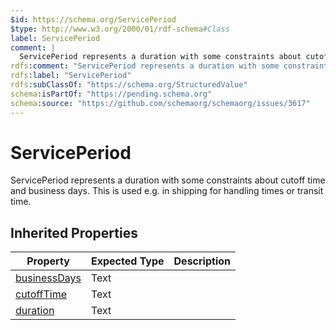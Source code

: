 ```yaml
---
$id: https://schema.org/ServicePeriod
$type: http://www.w3.org/2000/01/rdf-schema#Class
label: ServicePeriod
comment: |
  ServicePeriod represents a duration with some constraints about cutoff time and business days. This is used e.g. in shipping for handling times or transit time.
rdfs:comment: "ServicePeriod represents a duration with some constraints about cutoff time and business days. This is used e.g. in shipping for handling times or transit time."
rdfs:label: "ServicePeriod"
rdfs:subClassOf: "https://schema.org/StructuredValue"
schema:isPartOf: "https://pending.schema.org"
schema:source: "https://github.com/schemaorg/schemaorg/issues/3617"
---
```


# ServicePeriod

ServicePeriod represents a duration with some constraints about cutoff time and business days. This is used e.g. in shipping for handling times or transit time.

## Inherited Properties

| Property | Expected Type | Description |
| --- | --- | --- |
| [businessDays](https://schema.org/businessDays) | Text |  |
| [cutoffTime](https://schema.org/cutoffTime) | Text |  |
| [duration](https://schema.org/duration) | Text |  |
